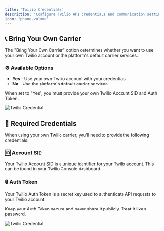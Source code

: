 ```yaml
---
title: 'Twilio Credentials'
description: 'Configure Twilio API credentials and communication settings'
icon: 'phone-volume'
---
```

## 📞 Bring Your Own Carrier
The "Bring Your Own Carrier" option determines whether you want to use your own Twilio account or the platform's default carrier services.
### ⚙️ Available Options
- **Yes** - Use your own Twilio account with your credentials
- **No** - Use the platform's default carrier services

<Note>
When set to "Yes", you must provide your own Twilio Account SID and Auth Token.
</Note>

![Twilio Credential](/images/settings/twilio-credential/image1.png)

## 🔑 Required Credentials

When using your own Twilio carrier, you'll need to provide the following credentials:

### 🆔 Account SID
Your Twilio Account SID is a unique identifier for your Twilio account. This can be found in your Twilio Console dashboard.

### 🔒 Auth Token
Your Twilio Auth Token is a secret key used to authenticate API requests to your Twilio account.

<Warning>
Keep your Auth Token secure and never share it publicly. Treat it like a password.
</Warning>

![Twilio Credential](/images/settings/twilio-credential/image2.png)

